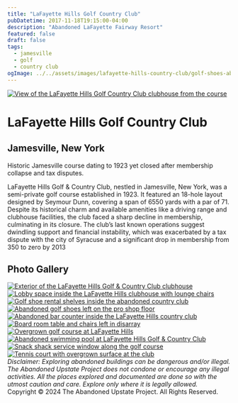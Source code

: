 ```yaml
---
title: "LaFayette Hills Golf Country Club"
pubDatetime: 2017-11-18T19:15:00-04:00
description: "Abandoned LaFayette Fairway Resort"
featured: false
draft: false
tags:
  - jamesville
  - golf
  - country club
ogImage: ../../assets/images/lafayette-hills-country-club/golf-shoes-abandoned-country-club-ny.jpg
---
```




<a href={heroImage.src} className="glightbox" data-title="LaFayette Hills Golf Country Club">
  <Image 
    src={heroImage} 
    alt="View of the LaFayette Hills Golf Country Club clubhouse from the course"
    style={{width: '100%', borderRadius: '8px', margin: '2rem 0'}}
    quality={85}
    loading="eager"
    fetchpriority="high"
  />
</a>

# LaFayette Hills Golf Country Club
## Jamesville, New York

Historic Jamesville course dating to 1923 yet closed after membership collapse and tax disputes.

LaFayette Hills Golf & Country Club, nestled in Jamesville, New York, was a semi-private golf course established in 1923. It featured an 18-hole layout designed by Seymour Dunn, covering a span of 6550 yards with a par of 71. Despite its historical charm and available amenities like a driving range and clubhouse facilities, the club faced a sharp decline in membership, culminating in its closure. The club’s last known operations suggest dwindling support and financial instability, which was exacerbated by a tax dispute with the city of Syracuse and a significant drop in membership from 350 to zero by 2013

## Photo Gallery

<div className="gallery gallery--two">

<a href={galleryExterior.src} className="glightbox gallery-item" data-gallery="lafayette-hills" data-title="Clubhouse Exterior">
  <Image 
    src={galleryExterior} 
    alt="Exterior of the LaFayette Hills Golf & Country Club clubhouse"
    className="gallery-image" 
    style={{width: '100%', height: '250px', objectFit: 'cover', borderRadius: '8px', transition: 'transform 0.3s ease'}}
    quality={80}
    widths={[300, 600, 900]}
    sizes="(max-width: 480px) 100vw, (max-width: 768px) 50vw, 33vw"
    loading="eager"
    fetchpriority="high"
  />
</a>

<a href={galleryLobby.src} className="glightbox gallery-item" data-gallery="lafayette-hills" data-title="Lobby">
  <Image 
    src={galleryLobby} 
    alt="Lobby space inside the LaFayette Hills clubhouse with lounge chairs"
    className="gallery-image" 
    style={{width: '100%', height: '250px', objectFit: 'cover', borderRadius: '8px', transition: 'transform 0.3s ease'}}
    quality={80}
    widths={[300, 600, 900]}
    sizes="(max-width: 480px) 100vw, (max-width: 768px) 50vw, 33vw"
    loading="lazy"
  />
</a>

<a href={galleryShoeRental.src} className="glightbox gallery-item" data-gallery="lafayette-hills" data-title="Shoe Rental">
  <Image 
    src={galleryShoeRental} 
    alt="Golf shoe rental shelves inside the abandoned country club"
    className="gallery-image" 
    style={{width: '100%', height: '250px', objectFit: 'cover', borderRadius: '8px', transition: 'transform 0.3s ease'}}
    quality={80}
    widths={[300, 600, 900]}
    sizes="(max-width: 480px) 100vw, (max-width: 768px) 50vw, 33vw"
    loading="lazy"
  />
</a>

<a href={galleryShoes.src} className="glightbox gallery-item" data-gallery="lafayette-hills" data-title="Golf Shoes">
  <Image 
    src={galleryShoes} 
    alt="Abandoned golf shoes left on the pro shop floor"
    className="gallery-image" 
    style={{width: '100%', height: '250px', objectFit: 'cover', borderRadius: '8px', transition: 'transform 0.3s ease'}}
    quality={80}
    widths={[300, 600, 900]}
    sizes="(max-width: 480px) 100vw, (max-width: 768px) 50vw, 33vw"
    loading="lazy"
  />
</a>

<a href={galleryBar.src} className="glightbox gallery-item" data-gallery="lafayette-hills" data-title="Club Bar">
  <Image 
    src={galleryBar} 
    alt="Abandoned bar counter inside the LaFayette Hills country club"
    className="gallery-image" 
    style={{width: '100%', height: '250px', objectFit: 'cover', borderRadius: '8px', transition: 'transform 0.3s ease'}}
    quality={80}
    widths={[300, 600, 900]}
    sizes="(max-width: 480px) 100vw, (max-width: 768px) 50vw, 33vw"
    loading="lazy"
  />
</a>

<a href={galleryBoardRoom.src} className="glightbox gallery-item" data-gallery="lafayette-hills" data-title="Board Room">
  <Image 
    src={galleryBoardRoom} 
    alt="Board room table and chairs left in disarray"
    className="gallery-image" 
    style={{width: '100%', height: '250px', objectFit: 'cover', borderRadius: '8px', transition: 'transform 0.3s ease'}}
    quality={80}
    widths={[300, 600, 900]}
    sizes="(max-width: 480px) 100vw, (max-width: 768px) 50vw, 33vw"
    loading="lazy"
  />
</a>

<a href={galleryCourse.src} className="glightbox gallery-item" data-gallery="lafayette-hills" data-title="Fairway View">
  <Image 
    src={galleryCourse} 
    alt="Overgrown golf course at LaFayette Hills"
    className="gallery-image" 
    style={{width: '100%', height: '250px', objectFit: 'cover', borderRadius: '8px', transition: 'transform 0.3s ease'}}
    quality={80}
    widths={[300, 600, 900]}
    sizes="(max-width: 480px) 100vw, (max-width: 768px) 50vw, 33vw"
    loading="lazy"
  />
</a>

<a href={galleryPool.src} className="glightbox gallery-item" data-gallery="lafayette-hills" data-title="Pool Deck">
  <Image 
    src={galleryPool} 
    alt="Abandoned swimming pool at LaFayette Hills Golf & Country Club"
    className="gallery-image" 
    style={{width: '100%', height: '250px', objectFit: 'cover', borderRadius: '8px', transition: 'transform 0.3s ease'}}
    quality={80}
    widths={[300, 600, 900]}
    sizes="(max-width: 480px) 100vw, (max-width: 768px) 50vw, 33vw"
    loading="lazy"
  />
</a>

<a href={gallerySnackShack.src} className="glightbox gallery-item" data-gallery="lafayette-hills" data-title="Snack Shack">
  <Image 
    src={gallerySnackShack} 
    alt="Snack shack service window along the golf course"
    className="gallery-image" 
    style={{width: '100%', height: '250px', objectFit: 'cover', borderRadius: '8px', transition: 'transform 0.3s ease'}}
    quality={80}
    widths={[300, 600, 900]}
    sizes="(max-width: 480px) 100vw, (max-width: 768px) 50vw, 33vw"
    loading="lazy"
  />
</a>

<a href={galleryTennis.src} className="glightbox gallery-item" data-gallery="lafayette-hills" data-title="Tennis Court">
  <Image 
    src={galleryTennis} 
    alt="Tennis court with overgrown surface at the club"
    className="gallery-image" 
    style={{width: '100%', height: '250px', objectFit: 'cover', borderRadius: '8px', transition: 'transform 0.3s ease'}}
    quality={80}
    widths={[300, 600, 900]}
    sizes="(max-width: 480px) 100vw, (max-width: 768px) 50vw, 33vw"
    loading="lazy"
  />
</a>

</div>

<div style={{textAlign: 'center', margin: '3rem 0 1rem'}}>
  <em>Disclaimer: Exploring abandoned buildings can be dangerous and/or illegal. The Abandoned Upstate Project does not condone or encourage any illegal activities. All the places explored and documented are done so with the utmost caution and care. Explore only where it is legally allowed.</em>
</div>

<div style={{textAlign: 'center', fontSize: '0.85rem', color: 'var(--color-text-muted)', marginBottom: '3rem'}}>
  Copyright © 2024 The Abandoned Upstate Project. All Rights Reserved.
</div>

